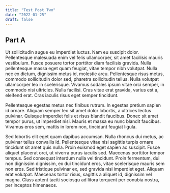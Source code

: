```yaml
---
title: "Test Post Two"
date: "2022-01-25"
draft: false
---
```


## Part A

Ut sollicitudin augue eu imperdiet luctus. Nam eu suscipit dolor. Pellentesque malesuada enim vel felis ullamcorper, sit amet facilisis mauris vestibulum. Fusce posuere tortor porttitor diam facilisis gravida. Nulla pellentesque massa eget quam feugiat, vitae tempor nibh volutpat. Nulla nec ex dictum, dignissim metus id, molestie arcu. Pellentesque risus metus, commodo sollicitudin dolor sed, pharetra sollicitudin tellus. Nulla volutpat ullamcorper leo in scelerisque. Vivamus sodales ipsum vitae orci semper, in commodo nisi ultricies. Nulla facilisi. Cras vitae erat gravida, varius est a, eleifend erat. Cras iaculis risus eget semper tincidunt.

Pellentesque egestas metus nec finibus rutrum. In egestas pretium sapien id ornare. Aliquam semper leo sit amet dolor lobortis, a ultrices lectus pulvinar. Quisque imperdiet felis et risus blandit faucibus. Donec sit amet tempor purus, ut imperdiet nisi. Mauris et massa eu nunc blandit faucibus. Vivamus eros sem, mattis in lorem non, tincidunt feugiat ligula.

Sed lobortis elit eget quam dapibus accumsan. Nulla rhoncus dui metus, ac pulvinar tellus convallis id. Pellentesque vitae nisi sagittis turpis ornare tincidunt sit amet quis nulla. Proin euismod eget sapien ac suscipit. Fusce aliquet placerat orci, ut viverra purus iaculis sed. Maecenas porttitor tempor tempus. Sed consequat interdum nulla vel tincidunt. Proin fermentum, dui non dignissim dignissim, ex dui tincidunt eros, vitae scelerisque mauris sem non eros. Sed tristique pulvinar ex, sed gravida nisi imperdiet eget. Aliquam erat volutpat. Maecenas tortor risus, sagittis a aliquet id, dignissim vel magna. Class aptent taciti sociosqu ad litora torquent per conubia nostra, per inceptos himenaeos.
